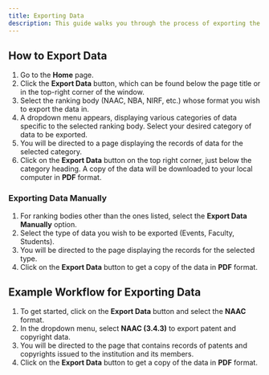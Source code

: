 ```yaml
---
title: Exporting Data
description: This guide walks you through the process of exporting the stored data in PDF format.
---
```


## How to Export Data

1. Go to the **Home** page.
2. Click the **Export Data** button, which can be found below the page title or in the top-right corner of the window.
3. Select the ranking body (NAAC, NBA, NIRF, etc.) whose format you wish to export the data in.
4. A dropdown menu appears, displaying various categories of data specific to the selected ranking body. Select your desired category of data to be exported.
5. You will be directed to a page displaying the records of data for the selected category.
6. Click on the **Export Data** button on the top right corner, just below the category heading. A copy of the data will be downloaded to your local computer in **PDF** format.

### Exporting Data Manually

1. For ranking bodies other than the ones listed, select the **Export Data Manually** option.
2. Select the type of data you wish to be exported (Events, Faculty, Students).
3. You will be directed to the page displaying the records for the selected type.
4. Click on the **Export Data** button to get a copy of the data in **PDF** format.

## Example Workflow for Exporting Data

1. To get started, click on the **Export Data** button and select the **NAAC** format.
2. In the dropdown menu, select **NAAC (3.4.3)** to export patent and copyright data.
3. You will be directed to the page that contains records of patents and copyrights issued to the institution and its members.
4. Click on the **Export Data** button to get a copy of the data in **PDF** format.
